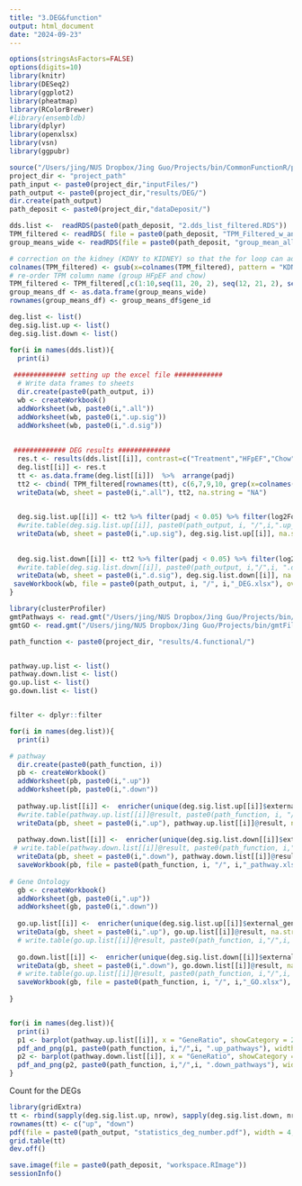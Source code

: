 ```yaml
---
title: "3.DEG&function"
output: html_document
date: "2024-09-23"
---
```


```r
options(stringsAsFactors=FALSE)
options(digits=10)
library(knitr)
library(DESeq2)
library(ggplot2)
library(pheatmap)
library(RColorBrewer)
#library(ensembldb)
library(dplyr)
library(openxlsx)
library(vsn)
library(ggpubr)

source("/Users/jing/NUS Dropbox/Jing Guo/Projects/bin/CommonFunctionR/plot_pdf_png.r")
project_dir <- "project_path"
path_input <- paste0(project_dir,"inputFiles/")
path_output <- paste0(project_dir,"results/DEG/")
dir.create(path_output)
path_deposit <- paste0(project_dir,"dataDeposit/")

dds.list <-  readRDS(paste0(path_deposit, "2.dds_list_filtered.RDS"))
TPM_filtered <- readRDS( file = paste0(path_deposit, "TPM_Filtered_w_annotation.RDS"))
group_means_wide <- readRDS(file = paste0(path_deposit, "group_mean_all.RDS"))

```

```r
# correction on the kidney (KDNY to KIDNEY) so that the for loop can add corresponding TPM 
colnames(TPM_filtered) <- gsub(x=colnames(TPM_filtered), pattern = "KDNY", replacement = "KIDNEY") 
# re-order TPM column name (group HFpEF and chow)
TPM_filtered <- TPM_filtered[,c(1:10,seq(11, 20, 2), seq(12, 21, 2), seq(21, 30, 2), seq(22, 30, 2), 31, seq(32, 39, 2), seq(33, 39, 2))]
group_means_df <- as.data.frame(group_means_wide)
rownames(group_means_df) <- group_means_df$gene_id

deg.list <- list()
deg.sig.list.up <- list()
deg.sig.list.down <- list()

for(i in names(dds.list)){
  print(i)
  
 ############# setting up the excel file ############
  # Write data frames to sheets
  dir.create(paste0(path_output, i))
  wb <- createWorkbook()
  addWorksheet(wb, paste0(i,".all"))
  addWorksheet(wb, paste0(i,".up.sig"))
  addWorksheet(wb, paste0(i,".d.sig"))
  
  
 ############# DEG results #############
  res.t <- results(dds.list[[i]], contrast=c("Treatment","HFpEF","Chow"), alpha = 0.05)
  deg.list[[i]] <- res.t 
  tt <- as.data.frame(deg.list[[i]])  %>%  arrange(padj)
  tt2 <- cbind( TPM_filtered[rownames(tt), c(6,7,9,10, grep(x=colnames(TPM_filtered), pattern = toupper(i)))],  group_means_df[rownames(tt), grep(x=colnames(group_means_df), pattern = i)], tt)
  writeData(wb, sheet = paste0(i,".all"), tt2, na.string = "NA")

  
  deg.sig.list.up[[i]] <- tt2 %>% filter(padj < 0.05) %>% filter(log2FoldChange>0) %>% arrange(desc(log2FoldChange))
  #write.table(deg.sig.list.up[[i]], paste0(path_output, i, "/",i,".up_deg.txt"), col.names = NA, quote = F, sep = "\t")
  writeData(wb, sheet = paste0(i,".up.sig"), deg.sig.list.up[[i]], na.string = "NA")
  
  
  deg.sig.list.down[[i]] <- tt2 %>% filter(padj < 0.05) %>% filter(log2FoldChange<0) %>% arrange(log2FoldChange)
  #write.table(deg.sig.list.down[[i]], paste0(path_output, i,"/",i, ".down_deg.txt"), col.names = NA, quote = F, sep = "\t")
  writeData(wb, sheet = paste0(i,".d.sig"), deg.sig.list.down[[i]], na.string = "NA")
 saveWorkbook(wb, file = paste0(path_output, i, "/", i,"_DEG.xlsx"), overwrite = TRUE)
}
```



```r
library(clusterProfiler)
gmtPathways <- read.gmt("/Users/jing/NUS Dropbox/Jing Guo/Projects/bin/gmtFiles/m2.cp.v2024.1.Mm.symbols.gmt")
gmtGO <- read.gmt("/Users/jing/NUS Dropbox/Jing Guo/Projects/bin/gmtFiles/m5.go.v2024.1.Mm.symbols.gmt")

path_function <- paste0(project_dir, "results/4.functional/")


pathway.up.list <- list()
pathway.down.list <- list()
go.up.list <- list()
go.down.list <- list()


filter <- dplyr::filter

for(i in names(deg.list)){
  print(i)

# pathway 
  dir.create(paste0(path_function, i))
  pb <- createWorkbook()
  addWorksheet(pb, paste0(i,".up"))
  addWorksheet(pb, paste0(i,".down"))
  
  pathway.up.list[[i]] <-  enricher(unique(deg.sig.list.up[[i]]$external_gene_name), TERM2GENE=gmtPathways, qvalueCutoff = 0.05)
  #write.table(pathway.up.list[[i]]@result, paste0(path_function, i, "/",i,".up_pathways.txt"), col.names = NA, quote = F, sep = "\t")
  writeData(pb, sheet = paste0(i,".up"), pathway.up.list[[i]]@result, na.string = "NA")
  
  pathway.down.list[[i]] <-  enricher(unique(deg.sig.list.down[[i]]$external_gene_name), TERM2GENE=gmtPathways, qvalueCutoff = 0.05)
 # write.table(pathway.down.list[[i]]@result, paste0(path_function, i,"/",i, ".down_pathways.txt"), col.names = NA, quote = F, sep = "\t")
  writeData(pb, sheet = paste0(i,".down"), pathway.down.list[[i]]@result, na.string = "NA")
  saveWorkbook(pb, file = paste0(path_function, i, "/", i,"_pathway.xlsx"), overwrite = TRUE)
  
# Gene Ontology
  gb <- createWorkbook()
  addWorksheet(gb, paste0(i,".up"))
  addWorksheet(gb, paste0(i,".down"))
  
  go.up.list[[i]] <-  enricher(unique(deg.sig.list.up[[i]]$external_gene_name), TERM2GENE=gmtGO, qvalueCutoff = 0.05)
  writeData(gb, sheet = paste0(i,".up"), go.up.list[[i]]@result, na.string = "NA")
  # write.table(go.up.list[[i]]@result, paste0(path_function, i,"/",i, ".up_GOBP.txt"), col.names = NA, quote = F, sep = "\t")
  
  go.down.list[[i]] <-  enricher(unique(deg.sig.list.down[[i]]$external_gene_name), TERM2GENE=gmtGO, qvalueCutoff = 0.05)
  writeData(gb, sheet = paste0(i,".down"), go.down.list[[i]]@result, na.string = "NA")
  # write.table(go.up.list[[i]]@result, paste0(path_function, i,"/",i, ".down_GOBP.txt"), col.names = NA, quote = F, sep = "\t")
  saveWorkbook(gb, file = paste0(path_function, i, "/", i,"_GO.xlsx"), overwrite = TRUE)
  
}


for(i in names(deg.list)){
  print(i) 
  p1 <- barplot(pathway.up.list[[i]], x = "GeneRatio", showCategory = 20, font.size =10, label_format = 100 )
  pdf_and_png(p1, paste0(path_function, i,"/",i, ".up_pathways"), width = 12, h_to_w_ratio = .8)
  p2 <- barplot(pathway.down.list[[i]], x = "GeneRatio", showCategory = 20 ,font.size =10, label_format = 100 )
  pdf_and_png(p2, paste0(path_function, i,"/",i, ".down_pathways"), width = 12, h_to_w_ratio = .8)
}

```

Count for the DEGs
```r
library(gridExtra)
tt <- rbind(sapply(deg.sig.list.up, nrow), sapply(deg.sig.list.down, nrow))
rownames(tt) <- c("up", "down")
pdf(file = paste0(path_output, "statistics_deg_number.pdf"), width = 4, height = 3)
grid.table(tt) 
dev.off()

```


```r
save.image(file = paste0(path_deposit, "workspace.RImage"))
sessionInfo()
```

